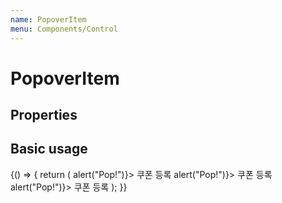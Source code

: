 ```yaml
---
name: PopoverItem
menu: Components/Control
---
```



# PopoverItem

## Properties

<Props of={PopoverItem} />

## Basic usage

<Playground>
  {() => {
    return (
      <Container>
        <PopoverItem onClick={() => alert("Pop!")}>
          쿠폰 등록
        </PopoverItem>
        <PopoverItem warning onClick={() => alert("Pop!")}>
          쿠폰 등록
        </PopoverItem>
        <PopoverItem bold onClick={() => alert("Pop!")}>
          쿠폰 등록
        </PopoverItem>
      </Container>
    );
  }}
</Playground>
